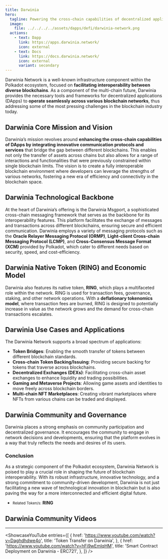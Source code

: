 ```yaml
---
title: Darwinia
hero:
  tagline: Powering the cross-chain capabilities of decentralized applications.
  image: 
    file: ../../../../assets/dapps/defi/darwinia-network.png
  actions:
    - text: Dapp
      link: https://apps.darwinia.network/
      icon: external
    - text: Docs
      link: https://docs.darwinia.network/
      icon: external
      variant: secondary
---
```



Darwinia Network is a well-known infrastructure component within the Polkadot ecosystem, focused on **facilitating interoperability between diverse blockchains**. As a component of the multi-chain future, Darwinia provides the necessary tools and frameworks for decentralized applications (DApps) to **operate seamlessly across various blockchain networks**, thus addressing some of the most pressing challenges in the blockchain industry today.

## Darwinia Core Mission and Vision
Darwinia’s mission revolves around **enhancing the cross-chain capabilities of DApps by integrating innovative communication protocols and services** that bridge the gap between different blockchains. This enables not only the transfer of assets across chains but also allows for a range of interactions and functionalities that were previously constrained within single blockchain limits. The vision is to create a fully interoperable blockchain environment where developers can leverage the strengths of various networks, fostering a new era of efficiency and connectivity in the blockchain space.

## Darwinia Technological Backbone
At the heart of Darwinia’s offering is the Darwinia Msgport, a sophisticated cross-chain messaging framework that serves as the backbone for its interoperability features. This platform facilitates the exchange of messages and transactions across different blockchains, ensuring secure and efficient communication. Darwinia employs a variety of messaging protocols such as the **Oracle Relayer Messaging Protocol (ORMP)**, **Light-client Cross-chain Messaging Protocol (LCMP)**, and **Cross-Consensus Message Format (XCM)** provided by Polkadot, which cater to different needs based on security, speed, and cost-efficiency.

## Darwinia Native Token (RING) and Economic Model
Darwinia also features its native token, **RING**, which plays a multifaceted role within the network. RING is used for transaction fees, governance, staking, and other network operations. With a **deflationary tokenomics model**, where transaction fees are burned, RING is designed to potentially increase in value as the network grows and the demand for cross-chain transactions escalates.

## Darwinia Use Cases and Applications
The Darwinia Network supports a broad spectrum of applications:
- **Token Bridges**: Enabling the smooth transfer of tokens between different blockchain standards.
- **Cross-chain Token Backing/Issuing**: Providing secure backing for tokens that traverse across blockchains.
- **Decentralized Exchanges (DEXs)**: Facilitating cross-chain asset exchanges to enhance liquidity and trading possibilities.
- **Gaming and Metaverse Projects**: Allowing game assets and identities to move freely across blockchain borders.
- **Multi-chain NFT Marketplaces**: Creating vibrant marketplaces where NFTs from various chains can be traded and displayed.

## Darwinia Community and Governance
Darwinia places a strong emphasis on community participation and decentralized governance. It encourages the community to engage in network decisions and developments, ensuring that the platform evolves in a way that truly reflects the needs and desires of its users.

### **Conclusion**
As a strategic component of the Polkadot ecosystem, Darwinia Network is poised to play a crucial role in shaping the future of blockchain interoperability. With its robust infrastructure, innovative technology, and a strong commitment to community-driven development, Darwinia is not just facilitating a new wave of technological innovation in blockchain but is also paving the way for a more interconnected and efficient digital future.

- <small>Related Token/s:</small> **RING**

## Darwinia Community Videos
------------
<ShowcaseYouTube
  entries={[
    {
      href: 'https://www.youtube.com/watch?v=Daghdhdwe4o',
      title: 'Token Transfer on Darwinia',
    },
        {
        href: 'https://www.youtube.com/watch?v=hFi9wEmlqHM',
      title: 'Smart Contract Deployment on Darwinia - ERC721',
    },
  ]} />